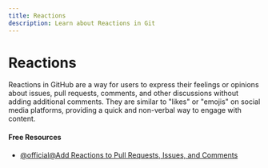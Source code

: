 ```yaml
---
title: Reactions
description: Learn about Reactions in Git
---
```


# Reactions

Reactions in GitHub are a way for users to express their feelings or opinions about issues, pull requests, comments, and other discussions without adding additional comments. They are similar to "likes" or "emojis" on social media platforms, providing a quick and non-verbal way to engage with content.

#### Free Resources

- [@official@Add Reactions to Pull Requests, Issues, and Comments](https://github.blog/news-insights/product-news/add-reactions-to-pull-requests-issues-and-comments/)
